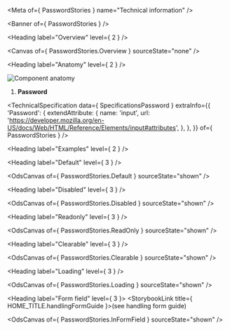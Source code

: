 
<Meta of={ PasswordStories } name="Technical information" />

<Banner of={ PasswordStories } />

<Heading label="Overview" level={ 2 } />

<Canvas of={ PasswordStories.Overview } sourceState="none" />

<Heading label="Anatomy" level={ 2 } />

![Component anatomy](./base-assets/components/password/anatomy-tech.png "Component anatomy")

1. **Password**

<TechnicalSpecification
  data={ SpecificationsPassword }
  extraInfo={{
    'Password': {
      extendAttribute: {
        name: 'input',
        url: 'https://developer.mozilla.org/en-US/docs/Web/HTML/Reference/Elements/input#attributes',
      },
    },
  }}
  of={ PasswordStories } />

<Heading label="Examples" level={ 2 } />

<Heading label="Default" level={ 3 } />

<OdsCanvas of={ PasswordStories.Default } sourceState="shown" />

<Heading label="Disabled" level={ 3 } />

<OdsCanvas of={ PasswordStories.Disabled } sourceState="shown" />

<Heading label="Readonly" level={ 3 } />

<OdsCanvas of={ PasswordStories.ReadOnly } sourceState="shown" />

<Heading label="Clearable" level={ 3 } />

<OdsCanvas of={ PasswordStories.Clearable } sourceState="shown" />

<Heading label="Loading" level={ 3 } />

<OdsCanvas of={ PasswordStories.Loading } sourceState="shown" />

<Heading label="Form field" level={ 3 }>
  <StorybookLink title={ HOME_TITLE.handlingFormGuide }>(see handling form guide)</StorybookLink>
</Heading>

<OdsCanvas of={ PasswordStories.InFormField } sourceState="shown" />
